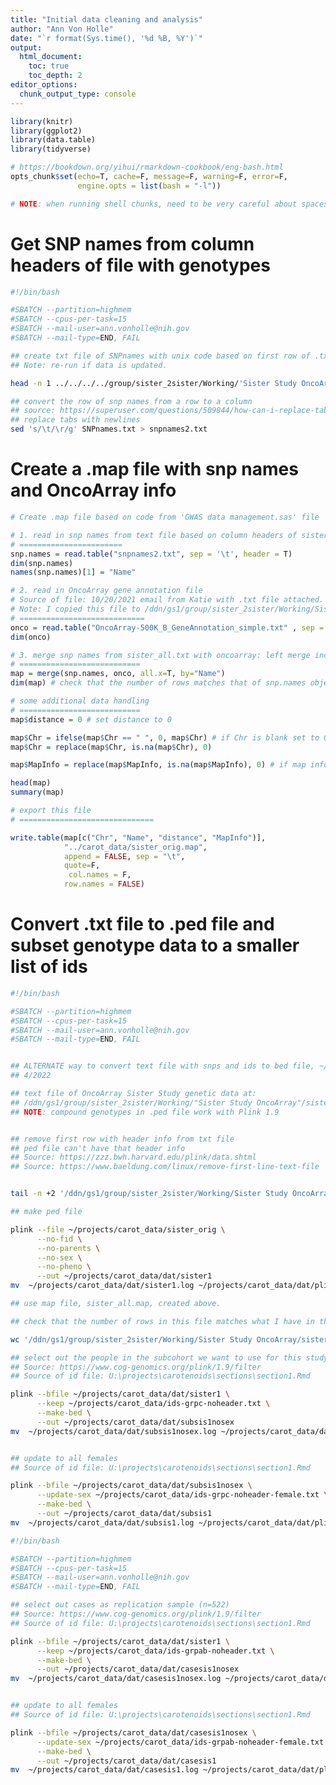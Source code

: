 ```yaml
---
title: "Initial data cleaning and analysis"
author: "Ann Von Holle"
date: "`r format(Sys.time(), '%d %B, %Y')`"
output:
  html_document:
    toc: true
    toc_depth: 2
editor_options: 
  chunk_output_type: console
---
```


<!-- Sources: 
  1) "notes for Mark to import GWAS data.txt" document from Katie to Mark
-->



```r
library(knitr)
library(ggplot2)
library(data.table)
library(tidyverse)
```

```r
# https://bookdown.org/yihui/rmarkdown-cookbook/eng-bash.html
opts_chunk$set(echo=T, cache=F, message=F, warning=F, error=F,
               engine.opts = list(bash = "-l"))

# NOTE: when running shell chunks, need to be very careful about spaces in the chunk
```

# Get SNP names from column headers of file with genotypes

```sh
#!/bin/bash

#SBATCH --partition=highmem
#SBATCH --cpus-per-task=15
#SBATCH --mail-user=ann.vonholle@nih.gov
#SBATCH --mail-type=END, FAIL

## create txt file of SNPnames with unix code based on first row of .txt file
## Note: re-run if data is updated.

head -n 1 ../../../../group/sister_2sister/Working/'Sister Study OncoArray'/sister_all.txt > SNPnames.txt

## convert the row of snp names from a row to a column
## source: https://superuser.com/questions/509844/how-can-i-replace-tab-delimited-data-with-line-breaks
## replace tabs with newlines
sed 's/\t/\r/g' SNPnames.txt > snpnames2.txt
```

# Create a .map file with snp names and OncoArray info

```r
# Create .map file based on code from 'GWAS data management.sas' file

# 1. read in snp names from text file based on column headers of sister_all.txt
# =======================
snp.names = read.table("snpnames2.txt", sep = '\t', header = T)
dim(snp.names)
names(snp.names)[1] = "Name"

# 2. read in OncoArray gene annotation file
# Source of file: 10/20/2021 email from Katie with .txt file attached. Do not know the original source.
# Note: I copied this file to /ddn/gs1/group/sister_2sister/Working/Sister Study OncoArray/
# ============================
onco = read.table("OncoArray-500K_B_GeneAnnotation_simple.txt" , sep = "\t", header=T)
dim(onco)

# 3. merge snp names from sister_all.txt with oncoarray: left merge including only those with entries from sister_all.txt file in the snp.names object
# ===========================
map = merge(snp.names, onco, all.x=T, by="Name")
dim(map) # check that the number of rows matches that of snp.names object above

# some additional data handling
# ===========================
map$distance = 0 # set distance to 0

map$Chr = ifelse(map$Chr == " ", 0, map$Chr) # if Chr is blank set to 0
map$Chr = replace(map$Chr, is.na(map$Chr), 0)

map$MapInfo = replace(map$MapInfo, is.na(map$MapInfo), 0) # if map info missing set to 0

head(map)
summary(map)

# export this file
# ==============================

write.table(map[c("Chr", "Name", "distance", "MapInfo")],
            "../carot_data/sister_orig.map",
            append = FALSE, sep = "\t",
            quote=F,
             col.names = F, 
            row.names = FALSE)

```

# Convert .txt file to .ped file and subset genotype data to a smaller list of ids


```sh
#!/bin/bash

#SBATCH --partition=highmem
#SBATCH --cpus-per-task=15
#SBATCH --mail-user=ann.vonholle@nih.gov
#SBATCH --mail-type=END, FAIL


## ALTERNATE way to convert text file with snps and ids to bed file, ~/projects/carot_data/dat/sister1.bed for analysis.
## 4/2022

## text file of OncoArray Sister Study genetic data at:
## /ddn/gs1/group/sister_2sister/Working/"Sister Study OncoArray"/sister_all.txt
## NOTE: compound genotypes in .ped file work with Plink 1.9


## remove first row with header info from txt file
## ped file can't have that header info
## Source: https://zzz.bwh.harvard.edu/plink/data.shtml
## Source: https://www.baeldung.com/linux/remove-first-line-text-file


tail -n +2 '/ddn/gs1/group/sister_2sister/Working/Sister Study OncoArray/sister_all.txt' > ~/projects/carot_data/sister_orig.ped

## make ped file

plink --file ~/projects/carot_data/sister_orig \
      --no-fid \
      --no-parents \
      --no-sex \
      --no-pheno \
      --out ~/projects/carot_data/dat/sister1
mv  ~/projects/carot_data/dat/sister1.log ~/projects/carot_data/dat/plink_log/sister1.log

## use map file, sister_all.map, created above.

## check that the number of rows in this file matches what I have in the ped file

wc '/ddn/gs1/group/sister_2sister/Working/Sister Study OncoArray/sister_all.txt'

## select out the people in the subcohort we want to use for this study (n=524)
## Source: https://www.cog-genomics.org/plink/1.9/filter
## Source of id file: U:\projects\carotenoids\sections\section1.Rmd

plink --bfile ~/projects/carot_data/dat/sister1 \
      --keep ~/projects/carot_data/ids-grpc-noheader.txt \
      --make-bed \
      --out ~/projects/carot_data/dat/subsis1nosex
mv  ~/projects/carot_data/dat/subsis1nosex.log ~/projects/carot_data/dat/plink_log/subsis1nosex.log


## update to all females
## Source of id file: U:\projects\carotenoids\sections\section1.Rmd

plink --bfile ~/projects/carot_data/dat/subsis1nosex \
      --update-sex ~/projects/carot_data/ids-grpc-noheader-female.txt \
      --make-bed \
      --out ~/projects/carot_data/dat/subsis1
mv  ~/projects/carot_data/dat/subsis1.log ~/projects/carot_data/dat/plink_log/subsis1a.log

```

```sh
#!/bin/bash

#SBATCH --partition=highmem
#SBATCH --cpus-per-task=15
#SBATCH --mail-user=ann.vonholle@nih.gov
#SBATCH --mail-type=END, FAIL

## select out cases as replication sample (n=522)
## Source: https://www.cog-genomics.org/plink/1.9/filter
## Source of id file: U:\projects\carotenoids\sections\section1.Rmd

plink --bfile ~/projects/carot_data/dat/sister1 \
      --keep ~/projects/carot_data/ids-grpab-noheader.txt \
      --make-bed \
      --out ~/projects/carot_data/dat/casesis1nosex
mv  ~/projects/carot_data/dat/casesis1nosex.log ~/projects/carot_data/dat/plink_log/casesis1nosex.log


## update to all females
## Source of id file: U:\projects\carotenoids\sections\section1.Rmd

plink --bfile ~/projects/carot_data/dat/casesis1nosex \
      --update-sex ~/projects/carot_data/ids-grpab-noheader-female.txt \
      --make-bed \
      --out ~/projects/carot_data/dat/casesis1
mv  ~/projects/carot_data/dat/casesis1.log ~/projects/carot_data/dat/plink_log/casesis1a.log

```

